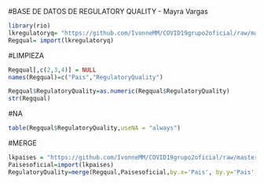 #BASE DE DATOS DE REGULATORY QUALITY - Mayra Vargas

```r
library(rio)
lkregulatoryq= "https://github.com/IvonneMM/COVID19grupo2oficial/raw/master/Regulatory%20Quality%20-%20Percentile%20Rank.xlsx"
Regqual= import(lkregulatoryq)
```
#LIMPIEZA
```r
Regqual[,c(2,3,4)] = NULL
names(Regqual)=c("Pais","RegulatoryQuality")
```
```r
Regqual$RegulatoryQuality=as.numeric(Regqual$RegulatoryQuality)
str(Regqual)
```
#NA
```r
table(Regqual$RegulatoryQuality,useNA = "always")
```
#MERGE
```r
lkpaises = "https://github.com/IvonneMM/COVID19grupo2oficial/raw/master/America%20y%20Europa3%20(3)%20(1)%20(1)%20(6).xls"
Paisesoficial=import(lkpaises)
RegulatoryQuality=merge(Regqual,Paisesoficial,by.x='Pais', by.y='Pais')
```
